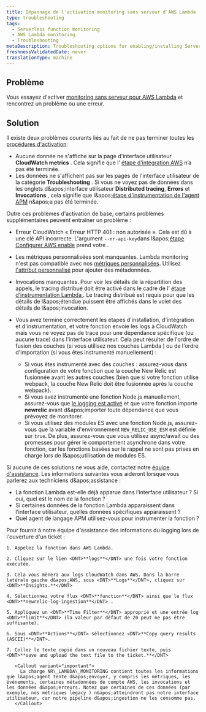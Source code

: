 ```yaml
---
title: Dépannage de l'activation monitoring sans serveur d'AWS Lambda
type: troubleshooting
tags:
  - Serverless function monitoring
  - AWS Lambda monitoring
  - Troubleshooting
metaDescription: Troubleshooting options for enabling/installing Serverless monitoring for AWS Lambda.
freshnessValidatedDate: never
translationType: machine
---
```


## Problème

Vous essayez d&apos;activer [monitoring sans serveur pour AWS Lambda](/docs/serverless-function-monitoring/aws-lambda-monitoring/get-started/introduction-new-relic-monitoring-aws-lambda) et rencontrez un problème ou une erreur.

## Solution

Il existe deux problèmes courants liés au fait de ne pas terminer toutes les [procédures d&apos;activation](/docs/serverless-function-monitoring/aws-lambda-monitoring/get-started/enable-new-relic-monitoring-aws-lambda):

* Aucune donnée ne s&apos;affiche sur la page d&apos;interface utilisateur <DNT>**CloudWatch metrics**</DNT> . Cela signifie que l’ [étape d’intégration AWS](/docs/serverless-function-monitoring/aws-lambda-monitoring/get-started/enable-new-relic-monitoring-aws-lambda#connect-aws) n’a pas été terminée.
* Les données ne s&apos;affichent pas sur les pages de l&apos;interface utilisateur de la catégorie <DNT>**Troubleshooting**</DNT> . Si vous ne voyez pas de données dans les onglets d&amp;apos;interface utilisateur <DNT>**Distributed tracing**</DNT>, <DNT>**Errors**</DNT> et <DNT>**Invocations**</DNT> , cela signifie que l&amp;apos;[étape d&apos;instrumentation de l&apos;agent APM](/docs/serverless-function-monitoring/aws-lambda-monitoring/get-started/enable-new-relic-monitoring-aws-lambda#instrument-lambda) n&amp;apos;a pas été terminée.

Outre ces problèmes d&apos;activation de base, certains problèmes supplémentaires peuvent entraîner un problème :

* Erreur CloudWatch « Erreur HTTP 401 : non autorisée ». Cela est dû à une clé API incorrecte. L&apos;argument `--nr-api-key`dans l&amp;apos;[étape Configurer AWS enable](/docs/serverless-function-monitoring/aws-lambda-monitoring/get-started/enable-new-relic-monitoring-aws-lambda#connect-aws) prend votre <InlinePopover type="userKey" />.

* Les métriques personnalisées sont manquantes. Lambda monitoring n&apos;est pas compatible avec nos [métriques personnalisées](/docs/agents/manage-apm-agents/agent-data/collect-custom-metrics). Utilisez [l&apos;attribut personnalisé](/docs/agents/manage-apm-agents/agent-data/collect-custom-attributes) pour ajouter des métadonnées.

* Invocations manquantes. Pour voir les détails de la répartition des appels, le tracing distribué doit être activé dans le cadre de l’ [étape d’instrumentation Lambda ](/docs/serverless-function-monitoring/aws-lambda-monitoring/get-started/enable-new-relic-monitoring-aws-lambda#instrument-lambda). Le tracing distribué est requis pour que les détails de l&amp;apos;étendue puissent être affichés dans le volet des détails de l&amp;apos;invocation.

* Vous avez terminé correctement les étapes d&apos;installation, d&apos;intégration et d&apos;instrumentation, et votre fonction envoie les logs à CloudWatch mais vous ne voyez pas de trace pour une dépendance spécifique (ou aucune trace) dans l&apos;interface utilisateur. Cela peut résulter de l&apos;ordre de fusion des couches (si vous utilisez nos couches Lambda ) ou de l&apos;ordre d&apos;importation (si vous êtes instrumenté manuellement) :

  * Si vous êtes instrumenté avec des couches : assurez-vous dans configuration de votre fonction que la couche New Relic est fusionnée avant les autres couches (bien que si votre fonction utilise webpack, la couche New Relic doit être fusionnée après la couche webpack).
  * Si vous avez instrumenté une fonction Node.js manuellement, assurez-vous que [le logging est activé](/docs/apm/agents/nodejs-agent/installation-configuration/nodejs-agent-configuration/#logging_config) et que votre fonction importe <DNT>**newrelic**</DNT> avant d&amp;apos;importer toute dépendance que vous prévoyez de monitorer.
  * Si vous utilisez des modules ES avec une fonction Node.js, assurez-vous que la variable d&apos;environnement `NEW_RELIC_USE_ESM` est définie sur `true`. De plus, assurez-vous que vous utilisez async/await ou des promesses pour gérer le comportement asynchrone dans votre fonction, car les fonctions basées sur le rappel ne sont pas prises en charge lors de l&amp;apos;utilisation de modules ES.

Si aucune de ces solutions ne vous aide, contactez notre [équipe d&apos;assistance](https://support.newrelic.com/). Les informations suivantes vous aideront lorsque vous parlerez aux techniciens d&amp;apos;assistance :

* La fonction Lambda est-elle déjà apparue dans l’interface utilisateur ? Si oui, quel est le nom de la fonction ?
* Si certaines données de la fonction Lambda apparaissent dans l’interface utilisateur, quelles données spécifiques apparaissent ?
* Quel agent de langage APM utilisez-vous pour instrumenter la fonction ?

<CollapserGroup>
  <Collapser id="attach-logs" title="Recommandé : joignez vos logs CloudWatch au ticket">
    Pour fournir à notre équipe d&apos;assistance des informations du logging lors de l&apos;ouverture d&apos;un ticket :

    1. Appelez la fonction dans AWS Lambda.

    2. Cliquez sur le lien <DNT>**logs**</DNT> une fois votre fonction exécutée.

    3. Cela vous mènera aux logs CloudWatch dans AWS. Dans la barre latérale gauche d&apos;AWS, sous <DNT>**Logs**</DNT>, cliquez sur <DNT>**Insights.**</DNT>

    4. Sélectionnez votre flux <DNT>**function**</DNT> ainsi que le flux <DNT>**newrelic-log-ingestion**</DNT> .

    5. Appliquez un <DNT>**Time Filter**</DNT> approprié et une entrée log <DNT>**limit**</DNT> (la valeur par défaut de 20 peut ne pas être suffisante).

    6. Sous <DNT>**Actions**</DNT> sélectionnez <DNT>**Copy query results (ASCII)**</DNT>.

    7. Collez le texte copié dans un nouveau fichier texte, puis <DNT>**save and upload the text file to the ticket.**</DNT>

       <Callout variant="important">
         La charge NR\_LAMBDA\_MONITORING contient toutes les informations que l&apos;agent tente d&apos;envoyer, y compris les métriques, les événements, certaines métadonnées de compte AWS, les invocations et les données d&apos;erreurs. Notez que certaines de ces données (par exemple, nos métriques legacy ) n&apos;atteindront pas notre interface utilisateur, car notre pipeline d&apos;ingestion ne les consomme pas.
       </Callout>
  </Collapser>
</CollapserGroup>